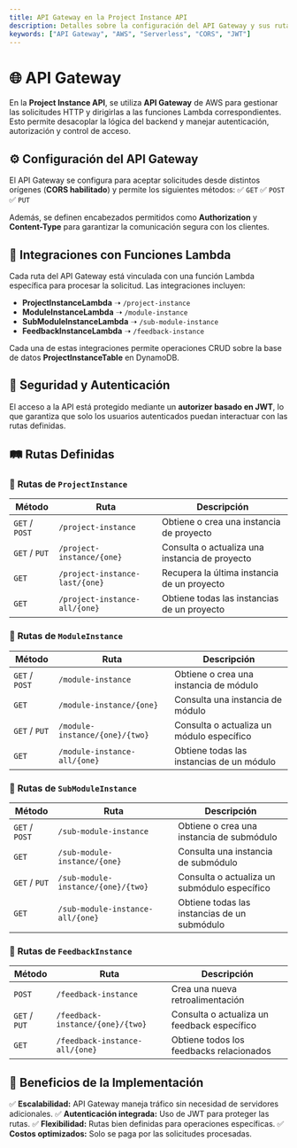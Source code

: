 ```yaml
---
title: API Gateway en la Project Instance API
description: Detalles sobre la configuración del API Gateway y sus rutas.
keywords: ["API Gateway", "AWS", "Serverless", "CORS", "JWT"]
---
```


# 🌐 API Gateway

En la **Project Instance API**, se utiliza **API Gateway** de AWS para gestionar las solicitudes HTTP y dirigirlas a las funciones Lambda correspondientes. Esto permite desacoplar la lógica del backend y manejar autenticación, autorización y control de acceso.

## ⚙ Configuración del API Gateway

El API Gateway se configura para aceptar solicitudes desde distintos orígenes (**CORS habilitado**) y permite los siguientes métodos:
✅ `GET`
✅ `POST`
✅ `PUT`

Además, se definen encabezados permitidos como **Authorization** y **Content-Type** para garantizar la comunicación segura con los clientes.

## 🔗 Integraciones con Funciones Lambda

Cada ruta del API Gateway está vinculada con una función Lambda específica para procesar la solicitud. Las integraciones incluyen:

- **ProjectInstanceLambda** ➝ `/project-instance`
- **ModuleInstanceLambda** ➝ `/module-instance`
- **SubModuleInstanceLambda** ➝ `/sub-module-instance`
- **FeedbackInstanceLambda** ➝ `/feedback-instance`

Cada una de estas integraciones permite operaciones CRUD sobre la base de datos **ProjectInstanceTable** en DynamoDB.

## 🔑 Seguridad y Autenticación

El acceso a la API está protegido mediante un **autorizer basado en JWT**, lo que garantiza que solo los usuarios autenticados puedan interactuar con las rutas definidas.

## 🛤 Rutas Definidas

### 📌 **Rutas de `ProjectInstance`**

| Método         | Ruta                           | Descripción                                    |
| -------------- | ------------------------------ | ---------------------------------------------- |
| `GET` / `POST` | `/project-instance`            | Obtiene o crea una instancia de proyecto       |
| `GET` / `PUT`  | `/project-instance/{one}`      | Consulta o actualiza una instancia de proyecto |
| `GET`          | `/project-instance-last/{one}` | Recupera la última instancia de un proyecto    |
| `GET`          | `/project-instance-all/{one}`  | Obtiene todas las instancias de un proyecto    |

### 📌 **Rutas de `ModuleInstance`**

| Método         | Ruta                           | Descripción                               |
| -------------- | ------------------------------ | ----------------------------------------- |
| `GET` / `POST` | `/module-instance`             | Obtiene o crea una instancia de módulo    |
| `GET`          | `/module-instance/{one}`       | Consulta una instancia de módulo          |
| `GET` / `PUT`  | `/module-instance/{one}/{two}` | Consulta o actualiza un módulo específico |
| `GET`          | `/module-instance-all/{one}`   | Obtiene todas las instancias de un módulo |

### 📌 **Rutas de `SubModuleInstance`**

| Método         | Ruta                               | Descripción                                  |
| -------------- | ---------------------------------- | -------------------------------------------- |
| `GET` / `POST` | `/sub-module-instance`             | Obtiene o crea una instancia de submódulo    |
| `GET`          | `/sub-module-instance/{one}`       | Consulta una instancia de submódulo          |
| `GET` / `PUT`  | `/sub-module-instance/{one}/{two}` | Consulta o actualiza un submódulo específico |
| `GET`          | `/sub-module-instance-all/{one}`   | Obtiene todas las instancias de un submódulo |

### 📌 **Rutas de `FeedbackInstance`**

| Método        | Ruta                             | Descripción                                 |
| ------------- | -------------------------------- | ------------------------------------------- |
| `POST`        | `/feedback-instance`             | Crea una nueva retroalimentación            |
| `GET` / `PUT` | `/feedback-instance/{one}/{two}` | Consulta o actualiza un feedback específico |
| `GET`         | `/feedback-instance-all/{one}`   | Obtiene todos los feedbacks relacionados    |

## 🚀 Beneficios de la Implementación

✅ **Escalabilidad:** API Gateway maneja tráfico sin necesidad de servidores adicionales.
✅ **Autenticación integrada:** Uso de JWT para proteger las rutas.
✅ **Flexibilidad:** Rutas bien definidas para operaciones específicas.
✅ **Costos optimizados:** Solo se paga por las solicitudes procesadas.

